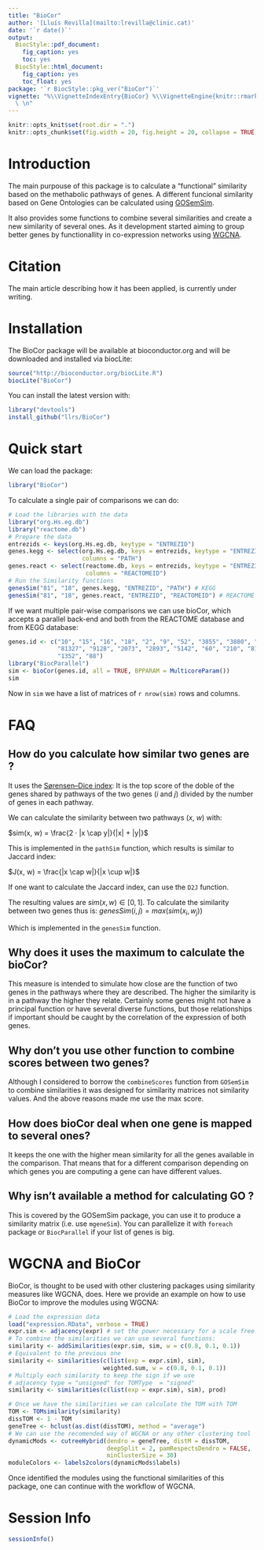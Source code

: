 ```yaml
---
title: "BioCor"
author: '[Lluís Revilla](mailto:lrevilla@clinic.cat)'
date: '`r date()`'
output:
  BiocStyle::pdf_document:
    fig_caption: yes
    toc: yes
  BiocStyle::html_document:
    fig_caption: yes
    toc_float: yes
package: '`r BiocStyle::pkg_ver("BioCor")`'
vignette: "%\\VignetteIndexEntry{BioCor} %\\VignetteEngine{knitr::rmarkdown} %\\VignetteEncoding{UTF-8}
  \ \n"
---
```

```r
knitr::opts_knit$set(root.dir = ".")
knitr::opts_chunk$set(fig.width = 20, fig.height = 20, collapse = TRUE)
```


# Introduction

The main purpouse of this package is to calculate a "functional" similarity based on the methabolic pathways of genes. A different funcional similarity based on Gene Ontologies can be calculated using [GOSemSim](https://bioconductor.org/packages/release/bioc/html/GOSemSim.html).

It also provides some functions to combine several similarities and create a new similarity of several ones. As it development started aiming to group better genes by functionallity in co-expression networks using [WGCNA](https://cran.r-project.org/package=WGCNA).

# Citation
The main article describing how it has been applied, is currently under writing.

# Installation
The BioCor package will be available at bioconductor.org and will be downloaded and installed via biocLite:
```r
source("http://bioconductor.org/biocLite.R")
biocLite("BioCor")
```

You can install the latest version with:
```r
library("devtools")
install_github("llrs/BioCor")
```

# Quick start
We can load the package:
```r
library("BioCor")
```

To calculate a single pair of comparisons we can do:
```r
# Load the libraries with the data
library("org.Hs.eg.db")
library("reactome.db")
# Prepare the data
entrezids <- keys(org.Hs.eg.db, keytype = "ENTREZID")
genes.kegg <- select(org.Hs.eg.db, keys = entrezids, keytype = "ENTREZID", 
                     columns = "PATH")
genes.react <- select(reactome.db, keys = entrezids, keytype = "ENTREZID", 
                      columns = "REACTOMEID")
# Run the Similarity functions 
genesSim("81", "18", genes.kegg, "ENTREZID", "PATH") # KEGG
genesSim("81", "18", genes.react, "ENTREZID", "REACTOMEID") # REACTOME
```

If we want multiple pair-wise comparisons we can use bioCor, which accepts a parallel back-end and both from the REACTOME database and from KEGG database:
```r
genes.id <- c("10", "15", "16", "18", "2", "9", "52", "3855", "3880", "644", 
              "81327", "9128", "2073", "2893", "5142", "60", "210", "81", 
              "1352", "88")
library("BiocParallel")
sim <- bioCor(genes.id, all = TRUE, BPPARAM = MulticoreParam())
sim
```

Now in `sim` we have a list of matrices of `r nrow(sim)` rows and columns. 

# FAQ
## How do you calculate how similar two genes are ?
It uses the [Sørensen–Dice index](https://en.wikipedia.org/wiki/S%C3%B8rensen%E2%80%93Dice_coefficient): 
It is the top score of the doble of the genes shared by pathways of the two genes ($i$ and $j$) divided by the number of genes in each pathway.

We can calculate the similarity between two pathways ($x$, $w$) with:

$sim(x, w) = \frac{2 · |x \cap y|}{|x| + |y|}$

This is implemented in the `pathSim` function, which results is similar to Jaccard index:

$J(x, w) = \frac{|x \cap w|}{|x \cup w|}$

If one want to calculate the Jaccard index, can use the `D2J` function.

The resulting values are $sim(x, w)  \in [0, 1]$. To calculate the similarity between two genes thus is:
$genesSim(i, j) = max(sim(x_i, w_j))$

Which is implemented in the `genesSim` function.

## Why does it uses the maximum to calculate the bioCor?

This measure is intended to simulate how close are the function of two genes in the pathways where they are described. The higher the similarity is in a pathway the higher they relate. Certainly some genes might not have a principal function or have several diverse functions, but those relationships if important should be caught by the correlation of the expression of both genes. 

## Why don't you use other function to combine scores between two genes?
Although I considered to borrow the `combineScores` function from `GOSemSim` to combine similarities it was designed for similarity matrices not similarity values. And the above reasons made me use the max score.

## How does bioCor deal when one gene is mapped to several ones?
It keeps the one with the higher mean similarity for all the genes available in the comparison. That means that for a different comparison depending on which genes you are computing a gene can have different values. 

## Why isn't available a method for calculating GO ?
This is covered by the GOSemSim package, you can use it to produce a similarity matrix (i.e. use `mgeneSim`). You can parallelize it with `foreach` package or `BiocParallel` if your list of genes is big. 

# WGCNA and BioCor 

BioCor, is thought to be used with other clustering packages using similarity measures like WGCNA, does. Here we provide an example on how to use BioCor to improve the modules using WGCNA:

```r
# Load the expression data
load("expression.RData", verbose = TRUE)
expr.sim <- adjacency(expr) # set the power necessary for a scale free topology
# To combine the similarities we can use several functions:
similarity <- addSimilarities(expr.sim, sim, w = c(0.8, 0.1, 0.1))
# Equivalent to the previous one
similarity <- similarities(c(list(exp = expr.sim), sim), 
                           weighted.sum, w = c(0.8, 0.1, 0.1))
# Multiply each similarity to keep the sign if we use 
# adjacency type = "unsigned" for TOMType  = "signed"
similarity <- similarities(c(list(exp = expr.sim), sim), prod) 

# Once we have the similarities we can calculate the TOM with TOM
TOM <- TOMsimilarity(similarity)
dissTOM <- 1 - TOM
geneTree <- hclust(as.dist(dissTOM), method = "average")
# We can use the recomended way of WGCNA or any other clustering tool
dynamicMods <- cutreeHybrid(dendro = geneTree, distM = dissTOM,
                            deepSplit = 2, pamRespectsDendro = FALSE,
                            minClusterSize = 30)
moduleColors <- labels2colors(dynamicMods$labels) 
```
Once identified the modules using the functional similarities of this package, one can continue with the workflow of WGCNA.

# Session Info

```r
sessionInfo()
```
